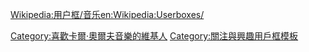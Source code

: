 {{Userbox
  |id=Orff
  |id-c=blue
  |id-fc    = #FFFFFF
  |info=<span lang="zh-tw">這個用戶喜歡聽'''[[卡爾·奧爾夫]]'''的作品。
  |info-c=white
  |info-s=9
  |border-c=black
}}
<includeonly>[[Category:喜歡卡爾·奧爾夫音樂的維基人]]</includeonly>
<noinclude>{{Clear}}[[Wikipedia:用户框/音乐]][[Category:關注與興趣用戶框模板]][[en:Wikipedia:Userboxes/]]</noinclude>